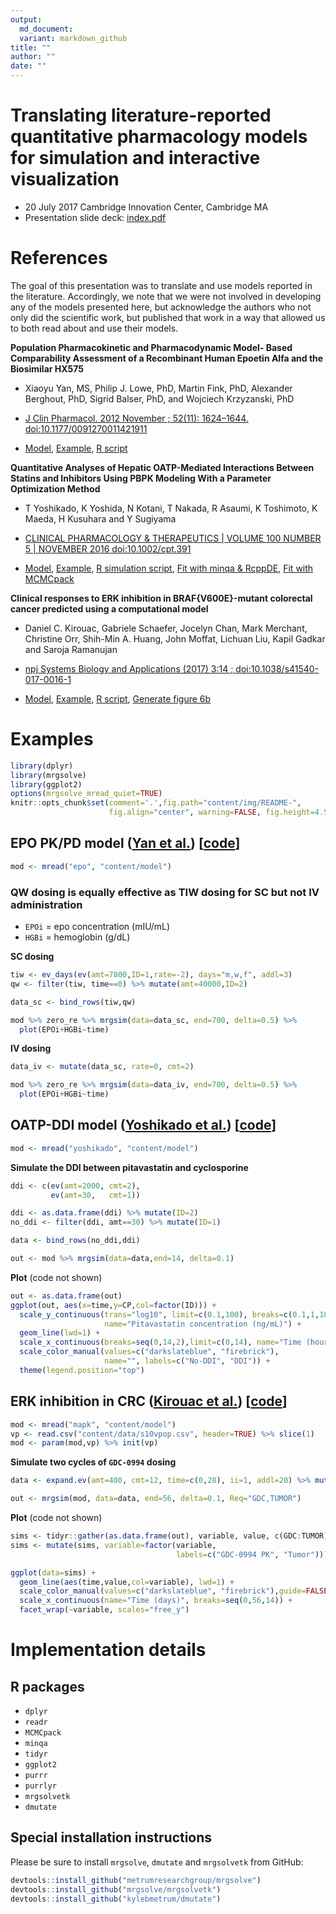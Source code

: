 ```yaml
---
output: 
  md_document:
  variant: markdown_github
title: ""
author: ""
date: ""
---
```


# Translating literature-reported quantitative pharmacology models for simulation and interactive visualization

- 20 July 2017 Cambridge Innovation Center, Cambridge MA
- Presentation slide deck: [index.pdf](index.pdf)

# References
The goal of this presentation was to translate and use models reported in the literature. Accordingly, we note that we were not involved in 
developing any of the models presented here, but acknowledge the authors who
not only did the scientific work, but published that work in a way that 
allowed us to both read about and use their models.

<a name="epo"></a>
__Population Pharmacokinetic and Pharmacodynamic Model- Based Comparability Assessment of a Recombinant Human Epoetin Alfa and the Biosimilar HX575__

- Xiaoyu Yan, MS, Philip J. Lowe, PhD, Martin Fink, PhD, Alexander Berghout, PhD, Sigrid Balser, PhD, and Wojciech Krzyzanski, PhD

- [J Clin Pharmacol. 2012 November ; 52(11): 1624–1644. doi:10.1177/0091270011421911](https://www.ncbi.nlm.nih.gov/pubmed/22162538)

- [Model](content/model/epo.cpp), [Example](#epoex), [R script](content/epo.R)

<a name="ddi"></a>
__Quantitative Analyses of Hepatic OATP-Mediated Interactions Between Statins and Inhibitors Using PBPK Modeling With a Parameter Optimization Method__

- T Yoshikado, K Yoshida, N Kotani, T Nakada, R Asaumi, K Toshimoto, K Maeda, H Kusuhara and Y Sugiyama

- [CLINICAL PHARMACOLOGY & THERAPEUTICS | VOLUME 100 NUMBER 5 | NOVEMBER 2016 doi:10.1002/cpt.391](https://www.ncbi.nlm.nih.gov/pubmed/27170342)

- [Model](content/model/yoshikado.cpp), [Example](#ddiex), [R simulation script](content/yoshikado.R), 
[Fit with minqa & RcppDE](content/fit.R), [Fit with MCMCpack](content/fit_mcmc.R)


<a name="erki"></a>
__Clinical responses to ERK inhibition in BRAF{V600E}-mutant colorectal cancer predicted using a computational model__

- Daniel C. Kirouac, Gabriele Schaefer, Jocelyn Chan, Mark Merchant, Christine Orr, Shih-Min A. Huang, John Moffat, Lichuan Liu, Kapil Gadkar and Saroja Ramanujan

- [npj Systems Biology and Applications  (2017) 3:14  ; doi:10.1038/s41540-017-0016-1](https://www.ncbi.nlm.nih.gov/pubmed/28649441)

- [Model](content/model/mapk.cpp), [Example](#erkiex), [R script](content/mapk.R), [Generate figure 6b](content/mapk_figure.R)


# Examples

```r
library(dplyr)
library(mrgsolve)
library(ggplot2)
options(mrgsolve_mread_quiet=TRUE)
knitr::opts_chunk$set(comment='.',fig.path="content/img/README-",
                      fig.align="center", warning=FALSE, fig.height=4.5, fig.width=10)
```

<a name="epoex"></a>

## EPO PK/PD model ([Yan et al.](#epo)) [[code](content/model/epo.cpp)]
```r
mod <- mread("epo", "content/model")
```

### QW dosing is equally effective as TIW dosing for SC but not IV administration

- `EPOi` = epo concentration (mIU/mL)
- `HGBi` = hemoglobin (g/dL)


__SC dosing__

```r
tiw <- ev_days(ev(amt=7800,ID=1,rate=-2), days="m,w,f", addl=3)
qw <- filter(tiw, time==0) %>% mutate(amt=40000,ID=2)

data_sc <- bind_rows(tiw,qw)
```

```r
mod %>% zero_re %>% mrgsim(data=data_sc, end=700, delta=0.5) %>% 
  plot(EPOi+HGBi~time)
```


__IV dosing__

```r
data_iv <- mutate(data_sc, rate=0, cmt=2)
```


```r
mod %>% zero_re %>% mrgsim(data=data_iv, end=700, delta=0.5) %>% 
  plot(EPOi+HGBi~time)
```

<a name="ddiex"></a>

## OATP-DDI model ([Yoshikado et al.](#ddi)) [[code](content/model/yoshikado.cpp)]

```r
mod <- mread("yoshikado", "content/model")
```

__Simulate the DDI between pitavastatin and cyclosporine__

```r
ddi <- c(ev(amt=2000, cmt=2),
         ev(amt=30,   cmt=1))

ddi <- as.data.frame(ddi) %>% mutate(ID=2)
no_ddi <- filter(ddi, amt==30) %>% mutate(ID=1)

data <- bind_rows(no_ddi,ddi)

out <- mod %>% mrgsim(data=data,end=14, delta=0.1)
```

__Plot__ (code not shown)

```r
out <- as.data.frame(out)
ggplot(out, aes(x=time,y=CP,col=factor(ID))) + 
  scale_y_continuous(trans="log10", limit=c(0.1,100), breaks=c(0.1,1,10,100),
                     name="Pitavastatin concentration (ng/mL)") + 
  geom_line(lwd=1) + 
  scale_x_continuous(breaks=seq(0,14,2),limit=c(0,14), name="Time (hours)") + 
  scale_color_manual(values=c("darkslateblue", "firebrick"), 
                     name="", labels=c("No-DDI", "DDI")) + 
  theme(legend.position="top")

```

<a name="erkiex"></a>

## ERK inhibition in CRC ([Kirouac et al.](#erki)) [[code](content/model/mapk.cpp)]

```r
mod <- mread("mapk", "content/model")
vp <- read.csv("content/data/s10vpop.csv", header=TRUE) %>% slice(1)
mod <- param(mod,vp) %>% init(vp)
```


__Simulate two cycles of  `GDC-0994` dosing__

```r
data <- expand.ev(amt=400, cmt=12, time=c(0,28), ii=1, addl=20) %>% mutate(ID=1)

out <- mrgsim(mod, data=data, end=56, delta=0.1, Req="GDC,TUMOR")
```

__Plot__ (code not shown)

```r
sims <- tidyr::gather(as.data.frame(out), variable, value, c(GDC:TUMOR))
sims <- mutate(sims, variable=factor(variable,
                                     labels=c("GDC-0994 PK", "Tumor")))

ggplot(data=sims) + 
  geom_line(aes(time,value,col=variable), lwd=1) + 
  scale_color_manual(values=c("darkslateblue", "firebrick"),guide=FALSE) +
  scale_x_continuous(name="Time (days)", breaks=seq(0,56,14)) + 
  facet_wrap(~variable, scales="free_y")
```


# Implementation details

## R packages
- `dplyr`
- `readr`
- `MCMCpack`
- `minqa`
- `tidyr`
- `ggplot2`
- `purrr`
- `purrlyr`
- `mrgsolvetk`
- `dmutate`


## Special installation instructions
Please be sure to install `mrgsolve`, `dmutate` and `mrgsolvetk` from GitHub:
```r
devtools::install_github("metrumresearchgroup/mrgsolve")
devtools::install_github("mrgsolve/mrgsolvetk")
devtools::install_github("kylebmetrum/dmutate")
```
